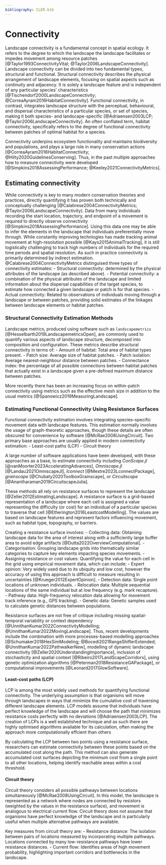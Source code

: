 ```yaml
---
bibliography: CLER.bib
---
```


<!-- Person responsible: Gerber?, Simpkins? -->

# Connectivity {#sec-connectivity}

Landscape connectivity is a fundamental concept in spatial ecology. 
It refers to the degree to which the landscape the landscape facilitates or impedes movement among resource patches [@Taylor1993ConnectivityVital; @Taylor2006LandscapeConnectivity]. 
Landscape connectivity can be divided into two fundamental types, structural and functional. 
Structural connectivity describes the physical arrangement of landscape elements, focusing on spatial aspects such as continuity and adjacency. 
It is solely a landscape feature and is independent of any particular species' characteristics [@Tischendorf2000LandscapeConnectivity; @CorreaAyram2016HabitatConnectivity]. 
Functional connectivity, in contrast, integrates landscape structure with the perceptual, behavioural, and dispersal characteristics of a particular species, or set of species, making it both species- and landscape-specific [@Adriaensen2003LCP; @Taylor2006LandscapeConnectivity]. 
An often conflated term, habitat connectivity, specifically refers to the degree of functional connectivity between patches of optimal habitat for a species. 

Connectivity underpins ecosystem functionality and maintains biodiversity and populations, and plays a large role in many conservation actions [@CorreaAyram2016HabitatConnectivity; @Hilty2020GuidelinesConserving]. 
Thus, in the past multiple approaches how to measure connectivity were developed [@Simpkins2018AssessingPerformance; @Keeley2021ConnectivityMetrics].

## Estimating connectivity
While connectivity is key to many modern conservation theories and practices, directly quantifying it has proven both technically and conceptually challenging [@Calabrese2004ConnectivityMetrics; @Taylor2006LandscapeConnectivity). 
Data from many individuals recording the start location, trajectory, and endpoint of a movement is required to directly observe connectivity [@Simpkins2018AssessingPerformance]. 
Using this data one may be able to infer the elements in the landscape that individuals preferentially move through. 
While constantly improving technlogies has made tracking animal movement at high-resolution possible [@Kays2015AnimalTracking], it is still logistically challenging to track high numbers of individuals for the required time periods and spatial resolution. 
As such in practice connectivity is primarily determined by indirect estimation. @Calabrese2004ConnectivityMetrics distinguised three types of connectivity estimates:
- Structural connectivity: determined by the physical attributes of the landscape (as described above).
- Potential connectivity: a combination of the physical attributes of the landscape and limited information about the dispersal capabilities of the target species, to estimate how connected a given landscape or patch is for that species.
- Actual connectivity: Related to observations of individuals moving through a landscape or between patches, providing solid estimates of the linkages between landscape elements or habitat patches.

### Structural Connectivity Estimation Methods
Landscape metrics, produced using software such as `landscapemetrics` [@Hesselbarth2019LandscapemetricsOpen], are commonly used to quantify various aspects of landscape structure, decomposed into composition and configuration. 
These metrics describe structural connectivity in terms of:
- Amount of habitat: Total area of habitat types present.
- Patch size: Average size of habitat patches.
- Patch isolation: Average nearest-neighbour distance between patches.
- Connectance index: the percentage of all possible connections between habitat patches that actually exist in a landscape given a pre-defined maximum distance between patches.

More recently there has been an increasing focus on within-patch connectivity using metrics such as the effective mesh size in addition to the usual metrics [@Spanowicz2019MeasuringLandscape].

### Estimating Functional Connectivity Using Resistance Surfaces
Functional connectivity estimation involves integrating species-specific movement data with landscape features. 
This estimation normally involves the usage of graph-theoretic approaches, though these details are often obscured for convenience by software [@McRae2008UsingCircuit]. 
Two primary base approaches are usually applied in modern connectivity estimation:
- Least-cost paths (LCP)
- Circuit theory

A large number of software applications have been developed, with these approaches as a base, to estimate connectivity including *ConScape.jl* [@vanMoorter2023AcceleratingAdvances], *Omniscape.jl* [@Landau2021OmniscapeJl], *lconnect* [@Mestre2023LconnectPackage], *grainscape* [@Chubaty2020ToolboxGrainscape], or *Circuitscape* [@Anantharaman2019CircuitscapeJulia]. 

These methods all rely on resistance surfaces to represent the landscape [@Zeller2012EstimatingLandscape]. 
A resistance surface is a grid-based representation of a landscape where each cell is assigned a value representing the difficulty (or cost) for an individual of a particular species to traverse that cell [@Etherington2016LeastcostModelling]. 
The values are based on landscape features and represent factors influencing movement, such as habitat type, topography, or barriers.

Creating a resistance surface involves:
- Collecting data: Obtaining landscape data for the area of interest along with a sufficiently large buffer area to avoid edge artifacts [@Dutta2022OverviewComputational].
- Categorisation: Grouping landscape grids into thematically similar categories to capture key elements impacting species movements.
- Assigning resistance or cost values: Quantifying the value for each cell in the grid using empirical movement data, which can include:
  - Expert opinion: Very widely used due to its ubiquity and low cost, however the accuracy of using this approach is difficult to measure resulting in uncertainties [@Krueger2012ExpertOpinion].
  - Detection data: Single point locations of unknown individuals.
  - Relocation data: Multiple sequential locations of the same individual but at low frequency (e.g. mark recapture).
  - Pathway data: High-frequency relocation data allowing for movement track inference (e.g., GPS tracking).
  - Genetic data: Genetic samples used to calculate genetic distances between populations.

Resistance surfaces are not free of critique including missing spatial-temporal variability or context dependency [@UnnithanKumar2022ConnectivityModelling; @UnnithanKumar2022MovingLandscape]. 
Thus, recent developments include the combination with more processes-based modelling approaches [@Schumaker2018HexSimModeling; @Bocedi2021RangeShifterExtended; @UnnithanKumar2022PathwalkerNew], modelling of dynamic landscape connectivity [@Zeller2020UnderstandingImportance], inclusion of stochasticity and spatial context [@Ribeiro2017LandScapeCorridors], using genetic optimization algorithms [@Peterman2018ResistanceGAPackage], or computational improvements [@Leonard2017GlowSoftware].

#### Least-cost paths (LCP)
LCP is among the most widely used methods for quantifying functional connectivity. 
The underlying assumption is that organisms will move through landscapes in ways that minimize the cumulative cost of traversing different landscape elements. 
LCP models assume that individuals have perfect knowledge of the landscape and will choose the path that minimizes resistance costs perfectly with no deviations [@Adriaensen2003LCP]. 
The creation of LCPs is a well established technique and as such there are highly optimised algorithms available for its calculation, often making the approach more computationally effcient than others 

By calculating the LCP between two points using a resistance surface, researchers can estimate connectivity between these points based on the accumulated cost along the path. 
This method can also generate accumulated cost surfaces depicting the minimum cost from a single point to all other locations, helping identify reachable areas within a cost threshold.

#### Circuit theory
Circuit theory considers all possible pathways between locations simultaneously [@McRae2008UsingCircuit]. 
In this model, the landscape is represented as a network where nodes are connected by resistors (weighted by the values in the resistance surface), and movement is analogous to electrical current flow. 
Circuit theory does not assume that organisms have perfect knowledge of the landscape and is particularly useful when multiple alternative pathways are available.

Key measures from circuit theory are:
- Resistance distance: The isolation between pairs of locations measured by incorporating multiple pathways. Locations connected by many low-resistance pathways have lower resistance distances.
- Current flow: Identifies areas of high movement probability, highlighting important corridors and bottlenecks in the landscape.